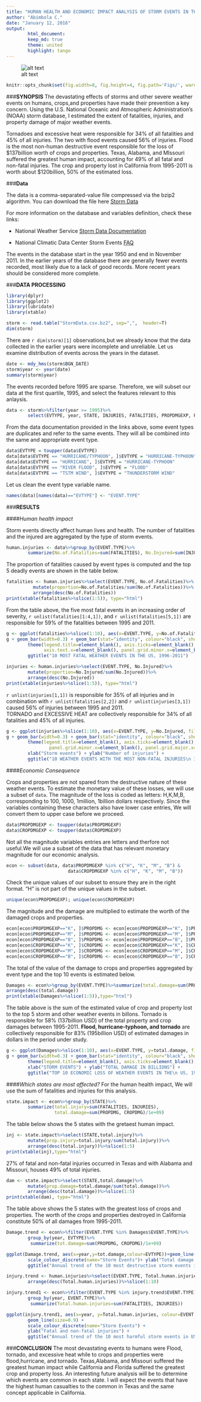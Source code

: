 ```yaml
---
title: "HUMAN HEALTH AND ECONOMIC IMPACT ANALYSIS OF STORM EVENTS IN THE US"
author: "Abimbola C."
date: "January 12, 2016"
output: 
        html_document:
        keep_md: true
        theme: united
        highlight: tango
---
```


![alt text](img.jpg)

```r
knitr::opts_chunk$set(fig.width=8, fig.height=4, fig.path='Figs/', warning=FALSE, message=FALSE, comment="")
```

###**SYNOPSIS**
The devastating effects of storms and other severe weather events on humans, crops,and properties have made their prevention  a key concern.
Using the U.S. National Oceanic and Atmospheric Administration's (NOAA) storm database, I estimated the extent of fatalities, injuries, and property damage of major weather events.

Tornadoes and excessive heat were responsible for 34% of all fatalities and 45% of all injuries. The two with flood events caused 56% of injuries. Flood is the most non-human destructive event responsible for the loss of $137billion worth of crops and properties. Texas, Alabama, and MIssouri suffered the greatest human impact, accounting for 49% of all fatal and non-fatal injuries. The crop and property lost in California from 1995-2011 is worth about $120billion, 50% of the estimated loss.


###**Data**

The data is a comma-separated-value file compressed via the bzip2 algorithm. You can download the file here [Storm Data](https://d396qusza40orc.cloudfront.net/repdata%2Fdata%2FStormData.csv.bz2)

For more information on the database and variables definition, check these links:

* National Weather Service [Storm Data Documentation](https://d396qusza40orc.cloudfront.net/repdata%2Fpeer2_doc%2Fpd01016005curr.pdf)

* National Climatic Data Center Storm Events [FAQ](https://d396qusza40orc.cloudfront.net/repdata%2Fpeer2_doc%2FNCDC%20Storm%20Events-FAQ%20Page.pdf)

The events in the database start in the year 1950 and end in November 2011. In the earlier years of the database there are generally fewer events recorded, most likely due to a lack of good records. More recent years should be considered more complete.

###**DATA PROCESSING**

```r
library(dplyr)
library(ggplot2)
library(lubridate)
library(xtable)
```

```r
storm <- read.table("StormData.csv.bz2", sep=",",  header=T)
dim(storm)
```
There are `r dim(storm)[1]` observations,but we already know that the data collected in the earlier years were incomplete and unreliable. Let us examine distribution of events across the years in the dataset.
```r
date <- mdy_hms(storm$BGN_DATE)
storm$year <- year(date)
summary(storm$year)
```
The events recorded before 1995 are sparse. Therefore, we will subset our data at the first quartile, 1995, and select the features relevant to this anlaysis.
```r
data <- storm%>%filter(year >= 1995)%>%
        select(EVTYPE, year, STATE, INJURIES, FATALITIES, PROPDMGEXP, PROPDMG, CROPDMGEXP, CROPDMG)
```
From the data documentation provided in the links above, some event types are duplicates and refer to the same events. They will all be combined into the same and appropriate event type.
```r
data$EVTYPE = toupper(data$EVTYPE)
data[data$EVTYPE == "HURRICANE/TYPHOON", ]$EVTYPE = "HURRICANE-TYPHOON"
data[data$EVTYPE == "HURRICANE", ]$EVTYPE = "HURRICANE-TYPHOON"
data[data$EVTYPE == "RIVER FLOOD", ]$EVTYPE = "FLOOD"
data[data$EVTYPE == "TSTM WIND", ]$EVTYPE = "THUNDERSTORM WIND"
```
Let us clean the event type variable name.
```r
names(data)[names(data)=="EVTYPE"] <- "EVENT.TYPE"
```

###**RESULTS**

####*Human health impact*

Storm events directly affect human lives and health. The number of fatalities and the injured are aggregated by the type of storm events.

```r
human.injuries <- data%>%group_by(EVENT.TYPE)%>%
        summarize(No.of.Fatalities=sum(FATALITIES), No.Injured=sum(INJURIES))
```

The proportion of fatalities caused by event types is computed and the top 5 deadly events are shown in the table below.

```r
fatalities <- human.injuries%>%select(EVENT.TYPE, No.of.Fatalities)%>%
          mutate(proportion=No.of.Fatalities/sum(No.of.Fatalities))%>%
          arrange(desc(No.of.Fatalities))
print(xtable(fatalities%>%slice(1:5)), type="html")
```

From the table above, the five most fatal events in an increasing order of severity, `r unlist(fatalities[1:4,1])`, and `r unlist(fatalities[5,1])` are responsible for 59% of the fatalities between 1995 and 2011.

```r
g <- ggplot(fatalities%>%slice(1:10), aes(x=EVENT.TYPE, y=No.of.Fatalities, fill=EVENT.TYPE))
g + geom_bar(width=0.3) + geom_bar(stat="identity", colour="black", show_guide=FALSE) +
        theme(legend.title=element_blank(), axis.ticks=element_blank(),
              axis.text.x=element_blank(), panel.grid.minor.x=element_blank(), panel.grid.major.x=element_blank()) +
        ggtitle("10 MOST FATAL WEATHER EVENTS IN THE US, 1996-2011") 
```

```r
injuries <- human.injuries%>%select(EVENT.TYPE, No.Injured)%>%
        mutate(proportion=No.Injured/sum(No.Injured))%>%
        arrange(desc(No.Injured))
print(xtable(injuries%>%slice(1:5)), type="html")
```

`r unlist(injuries[1,1])` is responsible for 35% of all injuries and in combination with `r unlist(fatalities[2,2])` and `r unlist(injuries[3,1])` caused 56% of injuries between 1995 and 2011.  
TORNADO and EXCESSIVE HEAT are collectively responsible for 34% of all fatalities and 45% of all injuries.

```r
g <- ggplot(injuries%>%slice(1:10), aes(x=EVENT.TYPE, y=No.Injured, fill=EVENT.TYPE))
g + geom_bar(width=0.3) + geom_bar(stat="identity", colour="black", show_guide=FALSE) +
        theme(legend.title=element_blank(), axis.ticks=element_blank(),axis.text.x=element_blank(), 
                panel.grid.minor.x=element_blank(), panel.grid.major.x=element_blank()) + 
        xlab("Storm events") + ylab("Number of injuries") + 
        ggtitle("10 WEATHER EVENTS WITH THE MOST NON-FATAL INJURIES\n IN THE US,1996-2011") 
```

####*Economic Consequence*

Crops and properties are not spared from the destructive nature of these weather events. To estimate the monetary value of these losses, we will use a subset of `data`. The magnitude of the loss is coded as letters: H,K,M,B, corresponding to 100, 1000, 1million, 1billion dollars respectively. Since the variables containing these characters also have lower case entries, We will convert them to upper case before we proceed.

```r
data$PROPDMGEXP <- toupper(data$PROPDMGEXP)
data$CROPDMGEXP <- toupper(data$CROPDMGEXP)
```

Not all the magnitude variables entries are letters and therfore not useful.We will use a subset of the data that has relevant monetary magnitude for our economic analysis.

```r
econ <- subset(data, data$PROPDMGEXP %in% c("H", "K", "M", "B") & 
                       data$CROPDMGEXP %in% c("H", "K", "M", "B"))
```

Check the unique values of our subset to ensure they are in the right format. "H" is not part of the unique values in the subset. 

```r
unique(econ$PROPDMGEXP); unique(econ$CROPDMGEXP)
```

The magnitude and the damage are multiplied to estimate the worth of the damaged crops and properties. 

```r
econ[econ$PROPDMGEXP=="K", ]$PROPDMG <- econ[econ$PROPDMGEXP=="K", ]$PROPDMG * 1000
econ[econ$PROPDMGEXP=="M", ]$PROPDMG <- econ[econ$PROPDMGEXP=="M", ]$PROPDMG * 1e+06
econ[econ$PROPDMGEXP=="B", ]$PROPDMG <- econ[econ$PROPDMGEXP=="B", ]$PROPDMG * 1e+09
econ[econ$CROPDMGEXP=="K", ]$CROPDMG <- econ[econ$CROPDMGEXP=="K", ]$CROPDMG * 1000
econ[econ$CROPDMGEXP=="M", ]$CROPDMG <- econ[econ$CROPDMGEXP=="M", ]$CROPDMG * 1e+06
econ[econ$CROPDMGEXP=="B", ]$CROPDMG <- econ[econ$CROPDMGEXP=="B", ]$CROPDMG * 1e+09
``` 

The total of the value of the damage to crops and properties aggregated by event type and the top 10 events is estimated below. 

```r
Damages <- econ%>%group_by(EVENT.TYPE)%>%summarize(total.damage=sum(PROPDMG, CROPDMG)/1e+09)%>% mutate(prop.damage=total.damage/sum(total.damage))%>%
arrange(desc(total.damage))
print(xtable(Damages%>%slice(1:5)),type="html")
```

The table above is the sum of the estimated value of crop and property lost to the top 5 storm and other weather events in billons. Tornado is responsible for 58% (137billion USD) of the total property and crop damages between 1995-2011. **Flood, hurricane-typhoon, and tornado** are collectively responsible for 83% (195billion USD) of estimated damages in dollars in the period under study.

```r
g <- ggplot(Damages%>%slice(1:10), aes(x=EVENT.TYPE, y=total.damage, fill=EVENT.TYPE))
g + geom_bar(width=0.3) + geom_bar(stat="identity", colour="black", show_guide=FALSE) +
        theme(legend.title=element_blank(), axis.ticks=element_blank(), axis.text.x=element_blank(),                                                   panel.grid.minor.x=element_blank(), panel.grid.major.x=element_blank()) +
        xlab("STORM EVENTS") + ylab("TOTAL DAMAGE IN BILLIONS") +
        ggtitle("TOP 10 ECONOMIC LOSS OF WEATHER EVENTS IN THE\n US, 1996-2011") 
```

####*Which states are most affected?*
For the human health impact, We will use the sum of fatalities and injuries for this analysis.
```r
state.impact <- econ%>%group_by(STATE)%>%
        summarize(total.injury=sum(FATALITIES, INJURIES),
                  total.damage=sum(PROPDMG, CROPDMG)/1e+09)
```
The table below shows the 5 states with the gretaest human impact.
```r
inj <- state.impact%>%select(STATE,total.injury)%>%
        mutate(prop.injury=total.injury/sum(total.injury))%>%
        arrange(desc(total.injury))%>%slice(1:5)
print(xtable(inj),type="html")
```

27% of fatal and non-fatal injuries occurred in Texas and with Alabama and Missouri, houses 49% of total injuries. 

```r
dam <- state.impact%>%select(STATE,total.damage)%>%
        mutate(prop.damage=total.damage/sum(total.damage))%>%
        arrange(desc(total.damage))%>%slice(1:5)
print(xtable(dam), type="html")
```
The table above shows the 5 states with the greatest loss of crops and properties. The worth of the crops and properties destroyed in California constitute 50% of all damages from 1995-2011.
```r
Damage.trend <- econ%>%filter(EVENT.TYPE %in% Damages$EVENT.TYPE)%>%
        group_by(year, EVTYPE)%>%
         summarize(tot.damage=sum(PROPDMG, CROPDMG)/1e+09)
```

```r
ggplot(Damage.trend, aes(x=year,y=tot.damage,colour=EVTYPE))+geom_line(size=0.9) +
        scale_colour_discrete(name="Storm Events")+ ylab("Total damage in Billions") +
        ggtitle("Annual trend of the 10 most destructive storm events in US, 1996-2011")
```

```r
injury.trend <- human.injuries%>%select(EVENT.TYPE, Total.human.injuries)%>%
        arrange(desc(Total.human.injuries))%>%slice(1:10)
```

```r
injury.trend1 <- econ%>%filter(EVENT.TYPE %in% injury.trend$EVENT.TYPE)%>%
        group_by(year, EVENT.TYPE)%>%
         summarize(Total.human.injuries=sum(FATALITIES, INJURIES))
```

```r
ggplot(injury.trend1, aes(x=year, y=Total.human.injuries, colour=EVENT.TYPE))+
        geom_line(size=0.9) +
        scale_colour_discrete(name="Storm Events") + 
        ylab("Fatal and non-fatal injuries") +
        ggtitle("Annual trend of the 10 most harmful storm events in US, 1996-2011")

```
###**CONCLUSION**
The most devastating events to humans were Flood, tornado, and excessive heat while to crops and properties were flood,hurricane, and tornado. Texas,Alabama, and Missouri suffered the greatest human impact while California and Florida suffered the greatest crop and property loss. An interesting future analysis will be to determine which events are common in each state. I will expect the events that have the highest human casualties to the common in Texas and the same concept applicable in California.
